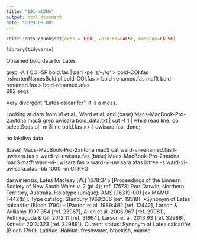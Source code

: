 ```yaml
---
title: "101-mtDNA"
output: html_document
date: "2023-06-08"
---
```


```r
knitr::opts_chunk$set(echo = TRUE, warning=FALSE, message=FALSE)
```

```r
library(tidyverse)
```

Obtained bold data for Lates

grep -A 1 COI-5P bold.fas | perl -pe 's/--\n//g' > bold-COI.fas 
./shortenNamesBold.pl bold-COI.fas  > bold-renamed.fas
 mafft bold-renamed.fas > bold-renamed.afas     
682 seqs

Very divergent "Lates calcarifer", it is a mess.

Looking at data from Vi et al., Ward et al. and
(base) Macs-MacBook-Pro-2:mtdna mac$ grep uwisara bold_data.txt | cut -f 1 | while read line; do selectSeqs.pl -m $line bold.fas >> l-uwisara.fas; done;

no lakdiva data

(base) Macs-MacBook-Pro-2:mtdna mac$ cat ward-vi-renamed.fas l-uwisara.fas > ward-vi-uwisara.fas
(base) Macs-MacBook-Pro-2:mtdna mac$ mafft ward-vi-uwisara.fas > ward-vi-uwisara.afas
 iqtree -s ward-vi-uwisara.afas -bb 1000 -m GTR+G


darwiniensis, Lates Macleay [W.] 1878:345 [Proceedings of the Linnean Society of New South Wales v. 2 (pt 4); ref. 17573] Port Darwin, Northern Territory, Australia. Holotype (unique): AMS I.16319-001 [ex MAMU F442(b)]. Type catalog: Stanbury 1969:206 [ref. 19518]. •Synonym of Lates calcarifer (Bloch 1790) -- (Paxton et al. 1989:482 [ref. 12442], Larson & Williams 1997:354 [ref. 23967], Allen et al. 2006:967 [ref. 29081], Pethiyagoda & Gill 2012:11 [ref. 31984], Larson et al. 2013:93 [ref. 32988], Kottelat 2013:323 [ref. 32989]). Current status: Synonym of Lates calcarifer (Bloch 1790). Latidae. Habitat: freshwater, brackish, marine.

